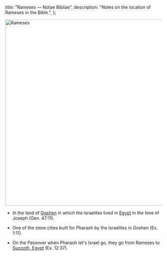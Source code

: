   title: "Rameses — Notae Bibliae",
  description: "Notes on the location of Rameses in the Bible.",
};

<Initial text="Rameses"/>

<Image
  className="sepia rounded"
  src="/places/rameses.jpg"
  alt="Rameses"
  width="600"
  height="600"
/>

- In the land of [Goshen](/places/old-testament/genesis/goshen) in which the Israelites lived in [Egypt](/places/old-testament/genesis/egypt) in the time of Joseph (Gen. 47:11).

- One of the store cities built for Pharaoh by the Israelites in Goshen (Ex. 1:11).

- On the Passover when Pharaoh let's Israel go, they go from Rameses to [Succoth, Egypt](/places/old-testament/exodus/succoth-egypt) (Ex. 12:37).

